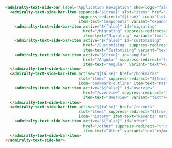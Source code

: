 ```html
<admiralty-text-side-bar label="Application navigation" show-logo="false" text-side-bar-width="180px">
  <admiralty-text-side-bar-item expanded="${true}" slot="items" href="/contents"
                                suppress-redirect="${true}" icon="list-alt-outline"
                                item-text="Components" variant="expandable">
    <admiralty-text-side-bar-item active="${false}" id="migrating"
                                  href="/Migrating" suppress-redirect="true"
                                  item-text="Migrating" variant="text"></admiralty-text-side-bar-item>
    <admiralty-text-side-bar-item active="${false}" id="customising"
                                  href="/Customising" suppress-redirect="true"
                                  item-text="Customising" variant="text"></admiralty-text-side-bar-item>
    <admiralty-text-side-bar-item active="${true}" id="angular"
                                  href="/Angular" suppress-redirect="true"
                                  item-text="Angular" variant="text"></admiralty-text-side-bar-item>
  </admiralty-text-side-bar-item>
  <admiralty-text-side-bar-item active="${false}" href="/bookmarks"
                                slot="items" suppress-redirect="${true}"
                                icon="bookmark-outline" item-text="Patterns" variant="expandable">
    <admiralty-text-side-bar-item active="${false}" id="overview"
                                  href="/overview" suppress-redirect="true"
                                  item-text="Overview" variant="text"></admiralty-text-side-bar-item>
  </admiralty-text-side-bar-item>
  <admiralty-text-side-bar-item active="${false}" href="/recents"
                                slot="items" suppress-redirect="${true}"
                                icon="history" item-text="Recents" variant="expandable">
    <admiralty-text-side-bar-item active="${false}" id="other"
                                  href="/other" suppress-redirect="true"
                                  item-text="Other" variant="text"></admiralty-text-side-bar-item>
  </admiralty-text-side-bar-item>
</admiralty-text-side-bar>
```

